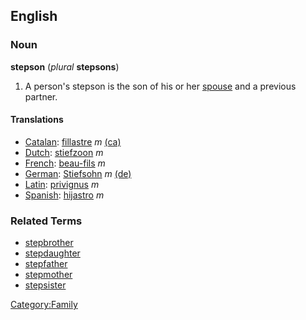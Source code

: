 ==English==

===Noun===
'''stepson''' (''plural'' '''stepsons''')

# A person's stepson is the son of his or her [[spouse]] and a previous partner.

====Translations====
*[[Catalan]]: [[fillastre]] ''m'' [[:ca:fillastre|(ca)]] 
*[[Dutch]]: [[stiefzoon]] ''m''
*[[French]]: [[beau-fils]] ''m''
*[[German]]: [[Stiefsohn]] ''m'' [[:de:Stiefsohn|(de)]] 
*[[Latin]]: [[privignus]] ''m''
*[[Spanish]]: [[hijastro]] ''m''

===Related Terms===
*[[stepbrother]]
*[[stepdaughter]]
*[[stepfather]]
*[[stepmother]]
*[[stepsister]]

[[Category:Family]]
